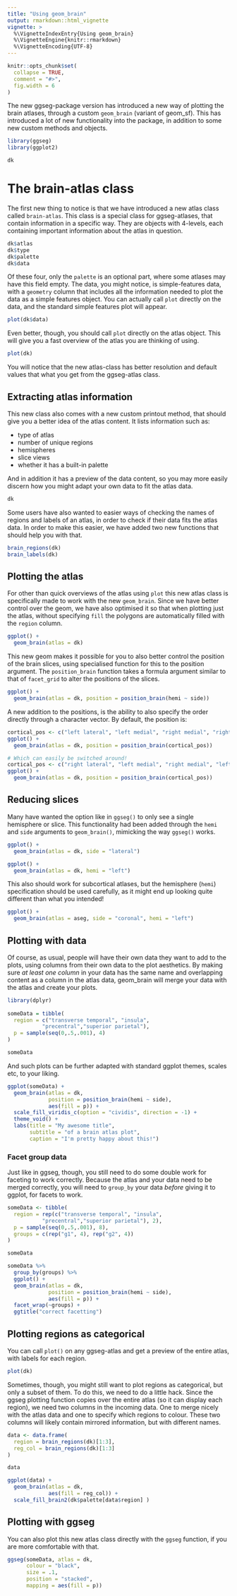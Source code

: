 ```yaml
---
title: "Using geom_brain"
output: rmarkdown::html_vignette
vignette: >
  %\VignetteIndexEntry{Using geom_brain}
  %\VignetteEngine{knitr::rmarkdown}
  %\VignetteEncoding{UTF-8}
---
```


```r
knitr::opts_chunk$set(
  collapse = TRUE,
  comment = "#>",
  fig.width = 6
)
```

The new ggseg-package version has introduced a new way of plotting the brain atlases, through a custom `geom_brain` (variant of geom_sf). 
This has introduced a lot of new functionality into the package, in addition to some new custom methods and objects. 

```r
library(ggseg)
library(ggplot2)

dk
```


# The brain-atlas class

The first new thing to notice is that we have introduced a new atlas class called `brain-atlas`. 
This class is a special class for ggseg-atlases, that contain information in a specific way. 
They are objects with 4-levels, each containing important information about the atlas in question.

```r
dk$atlas
dk$type
dk$palette
dk$data
```

Of these four, only the `palette` is an optional part, where some atlases may have this field empty.
The data, you might notice, is simple-features data, with a `geometry` column that includes all the information needed to plot the data as a simple features object. 
You can actually call `plot` directly on the data, and the standard simple features plot will appear.

```r
plot(dk$data)
```

Even better, though, you should call `plot` directly on the atlas object. 
This will give you a fast overview of the atlas you are thinking of using.

```r
plot(dk)
```

You will notice that the new atlas-class has better resolution and default values that what you get from the ggseg-atlas class. 

## Extracting atlas information
This new class also comes with a new custom printout method, that should give you a better idea of the atlas content.
It lists information such as:

- type of atlas  
- number of unique regions  
- hemispheres  
- slice views  
- whether it has a built-in palette  

And in addition it has a preview of the data content, so you may more easily discern how you might adapt your own data to fit the atlas data.

```r
dk
```

Some users have also wanted to easier ways of checking the names of regions and labels of an atlas, in order to check if their data fits the atlas data. 
In order to make this easier, we have added two new functions that should help you with that.

```r
brain_regions(dk)
brain_labels(dk)
```

## Plotting the atlas
For other than quick overviews of the atlas using `plot` this new atlas class is specifically made to work with the new `geom_brain`. 
Since we have better control over the geom, we have also optimised it so that when plotting just the atlas, without specifying `fill` the polygons are automatically filled with the `region` column.

```r
ggplot() +
  geom_brain(atlas = dk)
```

This new geom makes it possible for you to also better control the position of the brain slices, using specialised function for this to the position argument. The `position_brain` function takes a formula argument similar to that of `facet_grid` to alter the positions of the slices.

```r
ggplot() +
  geom_brain(atlas = dk, position = position_brain(hemi ~ side))
```

A new addition to the positions, is the ability to also specify the order directly through a character vector. By default, the position is:

```r
cortical_pos <- c("left lateral", "left medial", "right medial", "right lateral")
ggplot() +
  geom_brain(atlas = dk, position = position_brain(cortical_pos))

# Which can easily be switched around!
cortical_pos <- c("right lateral", "left medial", "right medial", "left lateral")
ggplot() +
  geom_brain(atlas = dk, position = position_brain(cortical_pos))
```

## Reducing slices

Many have wanted the option like in `ggseg()` to only see a single hemisphere or slice. This functionality had been added through the `hemi` and `side` arguments to `geom_brain()`, mimicking the way `ggseg()` works.

```r
ggplot() +
  geom_brain(atlas = dk, side = "lateral")

ggplot() +
  geom_brain(atlas = dk, hemi = "left")
```

This also should work for subcortical atlases, but the hemisphere (`hemi`) specification should be used carefully, as it might end up looking quite different than what you intended!

```r
ggplot() +
  geom_brain(atlas = aseg, side = "coronal", hemi = "left")
```


## Plotting with data
Of course, as usual, people will have their own data they want to add to the plots, using columns from their own data to the plot aesthetics. 
By making sure _at least one column_ in your data has the same name and overlapping content as a column in the atlas data, geom_brain will merge your data with the atlas and create your plots. 

```r
library(dplyr)
        
someData = tibble(
  region = c("transverse temporal", "insula",
           "precentral","superior parietal"), 
  p = sample(seq(0,.5,.001), 4)
)

someData
```

And such plots can be further adapted with standard ggplot themes, scales etc, to your liking.

```r
ggplot(someData) +
  geom_brain(atlas = dk, 
             position = position_brain(hemi ~ side),
             aes(fill = p)) +
  scale_fill_viridis_c(option = "cividis", direction = -1) +
  theme_void() +
  labs(title = "My awesome title", 
       subtitle = "of a brain atlas plot",
       caption = "I'm pretty happy about this!")
```

### Facet group data

Just like in ggseg, though, you still need to do some double work for faceting to work correctly.
Because the atlas and your data need to be merged correctly, you will need to `group_by` your data _before_ giving it to ggplot, for facets to work.

```r
someData <- tibble(
  region = rep(c("transverse temporal", "insula",
           "precentral","superior parietal"), 2), 
  p = sample(seq(0,.5,.001), 8),
  groups = c(rep("g1", 4), rep("g2", 4))
)

someData
```


```r
someData %>%
  group_by(groups) %>%
  ggplot() +
  geom_brain(atlas = dk, 
             position = position_brain(hemi ~ side),
             aes(fill = p)) +
  facet_wrap(~groups) +
  ggtitle("correct facetting")
```


## Plotting regions as categorical

You can call `plot()` on any ggseg-atlas and get a preview of the entire atlas, with labels for each region.

```r
plot(dk)
```

Sometimes, though, you might still want to plot regions as categorical, but only a subset of them.
To do this, we need to do a little hack.
Since the ggseg plotting function copies over the entire atlas (so it can display each region), we need two columns in the incoming data.
One to merge nicely with the atlas data and one to specify which regions to colour. 
These two columns will likely contain mirrored information, but with different names.

```r

data <- data.frame(
  region = brain_regions(dk)[1:3],
  reg_col = brain_regions(dk)[1:3]
)

data

ggplot(data) +
  geom_brain(atlas = dk,
             aes(fill = reg_col)) +
  scale_fill_brain2(dk$palette[data$region] )
```




## Plotting with ggseg

You can also plot this new atlas class directly with the `ggseg` function, if you are more comfortable with that.

```r
ggseg(someData, atlas = dk, 
      colour = "black",
      size = .1, 
      position = "stacked",
      mapping = aes(fill = p))
```


